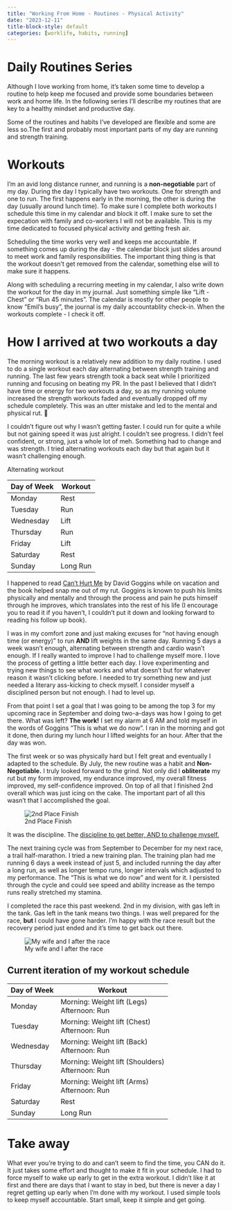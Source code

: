 ```yaml
---
title: "Working From Home - Routines - Physical Activity"
date: "2023-12-11"
title-block-style: default
categories: [worklife, habits, running]
---
```


# Daily Routines Series

Although I love working from home, it’s taken some time to develop a routine to help keep me focused and provide some boundaries between work and home life. In the following series I’ll describe my routines that are key to a healthy mindset and productive day. 

Some of the routines and habits I’ve developed are flexible and some are less so.The first and probably most important parts of my day are running and strength training. 

# Workouts 

I’m an avid long distance runner, and running is a **non-negotiable** part of my day. During the day I typically have two workouts. One for strength and one to run. The first happens early in the morning, the other is during the day (usually around lunch time). To make sure I complete both workouts I schedule this time in my calendar and block it off. I make sure to set the expecation with family and co-workers I will not be available. This is my time dedicated to focused physical activity and getting fresh air. 

Scheduling the time works very well and keeps me accountable. If something comes up during the day - the calendar block just slides around to meet work and family responsibilities. The important thing thing is that the workout doesn't get removed from the calendar, something else will to make sure it happens. 

Along with scheduling a recurring meeting in my calendar, I also write down the workout for the day in my journal. Just something simple like "Lift - Chest" or "Run 45 minutes". The calendar is mostly for other people to know "Emil's busy", the journal is my daily accountablity check-in. When the workouts complete - I check it off.

# How I arrived at two workouts a day

The morning workout is a relatively new addition to my daily routine. I used to do a single workout each day alternating between strength training and running. The last few years strength took a back seat while I prioritized running and focusing on beating my PR. In the past I believed that I didn’t have time or energy for two workouts a day, so as my running volume increased the strength workouts faded and eventually dropped off my schedule completely. This was an utter mistake and led to the mental and physical rut. 🙁

I couldn’t figure out why I wasn’t getting faster. I could run for quite a while but not gaining speed it was just alright. I couldn’t see progress. I didn’t feel confident, or strong, just a whole lot of meh. Something had to change and was strength. I tried alternating workouts each day but that  again but it wasn't challenging enough.

Alternating workout 

| Day of Week | Workout  |
| ----------- | -------- |
| Monday      | Rest     |
| Tuesday     | Run      |
| Wednesday   | Lift     |
| Thursday    | Run      |
| Friday      | Lift     |
| Saturday    | Rest     |
| Sunday      | Long Run |


I happened to read [Can’t Hurt Me](http://geni.us/canthurtme) by David Goggins while on vacation and the book helped snap me out of my rut. Goggins is known to push his limits physically and mentally and through the process and pain he puts himself through he improves, which translates into the rest of his life (I encourage you to read it if you haven’t, I couldn’t put it down and looking forward to reading his follow up book). 

I was in my comfort zone and just making excuses for “not having enough time (or energy)” to run **AND **lift weights in the same day. Running 5 days a week wasn’t enough, alternating between strength and cardio wasn’t enough. If I really wanted to improve I had to challenge myself more. I love the process of getting a little better each day. I love experimenting and trying new things to see what works and what doesn’t but for whatever reason it wasn’t clicking before. I needed to try something new and just needed a literary ass-kicking to check myself. I consider myself a disciplined person but not enough. I had to level up.

From that point I set a goal that I was going to be among the top 3 for my upcoming race in September and doing two-a-days was how I going to get there. What was left? **The work!** I set my alarm at 6 AM and told myself in the words of Goggins “This is what we do now”. I ran in the morning and got it done, then during my lunch hour I lifted weights for an hour. After that the day was won. 

The first week or so was physically hard but I felt great and eventually I adapted to the schedule. By July, the new routine was a habit and **Non-Negotiable.** I truly looked forward to the grind. Not only did I **obliterate** my rut but my form improved, my endurance improved, my overall fitness improved, my self-confidence improved. On top of all that I finished 2nd overall which was just icing on the cake. The important part of all this wasn’t that I accomplished the goal. 

![2nd Place Finish](tejas-somerville.jpg)

It was the discipline. The <span style="text-decoration:underline;">discipline to get better, AND to challenge myself. </span>

The next training cycle was from September to December for my next race, a trail half-marathon. I tried a new training plan. The training plan had me running 6 days a week instead of just 5, and included running the day after a long run, as well as longer tempo runs, longer intervals which adjusted to my performance. The “This is what we do now” and went for it. I persisted through the cycle and could see speed and ability increase as the tempo runs really stretched my stamina. 

I completed the race this past weekend. 2nd in my division, with gas left in the tank. Gas left in the tank means two things. I was well prepared for the race, **but **I could have gone harder. I’m happy with the race result but the recovery period just ended and it's time to get back out there.

![My wife and I after the race](mosaic.jpg)

## Current iteration of my workout schedule ##

| Day of Week | Workout  |
| ----------- | -------- |
| Monday      | Morning: Weight lift (Legs) </br> Afternoon: Run |
| Tuesday     | Morning: Weight lift (Chest) </br> Afternoon: Run |
| Wednesday   | Morning: Weight lift (Back) </br> Afternoon: Run |
| Thursday    | Morning: Weight lift (Shoulders) </br> Afternoon: Run |
| Friday      | Morning: Weight lift (Arms) </br> Afternoon: Run |
| Saturday    | Rest     |
| Sunday      | Long Run |

# Take away
What ever you're trying to do and can't seem to find the time, you CAN do it. It just takes some effort and thought to make it fit in your schedule. I had to force myself to wake up early to get in the extra workout. I didn't like it at first and there are days that I want to stay in bed, but there is never a day I regret getting up early when I'm done with my workout. I used simple tools to keep myself accountable. Start small, keep it simple and get going.